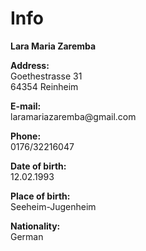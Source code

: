 # Info


**Lara Maria Zaremba**  


**Address:**  
Goethestrasse 31  
64354 Reinheim  


**E-mail:**  
laramariazaremba@gmail.com


**Phone:**  
0176/32216047  


**Date of birth:**     
12.02.1993  


**Place of birth:**  
Seeheim-Jugenheim  


**Nationality:**  
German


